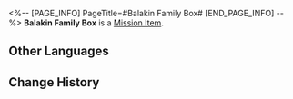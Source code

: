 <%-- [PAGE_INFO]
PageTitle=#Balakin Family Box#
[END_PAGE_INFO] --%>
{{Item Infobox
|id          = 140025
|image       = Item Balakin Family Box.png{{subst:void|<!--$UPLOAD:<<SpriteOutput/ItemFigures/140025.png>-<Item Balakin Family Box.png>-<Item Icons>>-->}}
|type        = Mission Item
|invCategory = Missions
|rarity      = 3
|effect      = 
|description = An iron box passed down by the Balakin family, containing secrets left behind by their ancestors hundreds of years ago.
}}
{{Description|''"My ancestors left behind the iron box, but forgot to leave its key. Funny, very funny."''}}
'''Balakin Family Box''' is a [[Mission Item]].

==Other Languages==
{{Other Languages
|en   = Balakin Family Box
|zhs  = 巴拉金家族铁盒
|zht  = 巴拉金家族鐵盒
|ja   = バラキンの鉄の箱
|ko   = 발라킨 가문의 철제 상자
|es   = Caja de la familia Balakin
|fr   = Boîte familiale des Balakine
|ru   = Ящик семьи Балакиных
|th   = กล่องเหล็กตระกูล Balakin
|vi   = Chiếc Hộp Thiếc Của Nhà Balakin
|de   = Schachtel der Familie Balakin
|id   = Kotak Keluarga Balakin
|pt   = Caixa da Família Balakin
}}

==Change History==
{{Change History|1.0}}